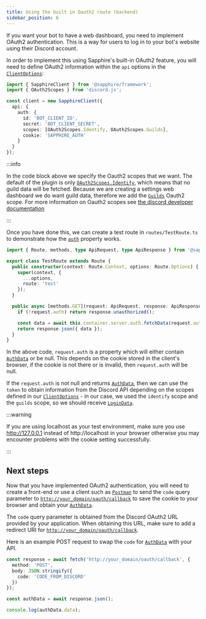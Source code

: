```yaml
---
title: Using the built in Oauth2 route (backend)
sidebar_position: 6
---
```


If you want your bot to have a web dashboard, you need to implement OAuth2 authentication. This is a way for users to
log in to your bot's website using their Discord account.

In order to implement this using Sapphire's built-in OAuth2 feature, you will need to define OAuth2 information within
the `api` options in the [`ClientOptions`]:

```typescript ts2esm2cjs|{6-11}|{6-11}
import { SapphireClient } from '@sapphire/framework';
import { OAuth2Scopes } from 'discord.js';

const client = new SapphireClient({
  api: {
    auth: {
      id: 'BOT_CLIENT_ID',
      secret: 'BOT_CLIENT_SECRET',
      scopes: [OAuth2Scopes.Identify, OAuth2Scopes.Guilds],
      cookie: 'SAPPHIRE_AUTH'
    }
  }
});
```

:::info

In the code block above we specify the Oauth2 scopes that we want. The default of the plugin is only
[`OAuth2Scopes.Identify`][oauth2-identify], which means that no guild data will be fetched. Because we are creating a
settings web dashboard we do want guild data, therefore we add the [`Guilds`][oauth2-guilds] Oauth2 scope. For more
information on Oauth2 scopes see [the discord developer documentation][discord-dev-oauth2scopes]

:::

Once you have done this, we can create a test route in `routes/TestRoute.ts` to demonstrate how the [`auth`] property
works.

```typescript ts2esm2cjs|{12-15}|{12-15}
import { Route, methods, type ApiRequest, type ApiResponse } from '@sapphire/plugin-api';

export class TestRoute extends Route {
  public constructor(context: Route.Context, options: Route.Options) {
    super(context, {
      ...options,
      route: 'test'
    });
  }

  public async [methods.GET](request: ApiRequest, response: ApiResponse) {
    if (!request.auth) return response.unauthorized();

    const data = await this.container.server.auth.fetchData(request.auth.token);
    return response.json({ data });
  }
}
```

In the above code, `request.auth` is a property which will either contain [`AuthData`] or be null. This depends on the
cookie stored in the client's browser, if the cookie is not there or is invalid, then `request.auth` will be null.

If the `request.auth` is not null and returns [`AuthData`], then we can use the `token` to obtain information from the
Discord API depending on the scopes defined in our [`ClientOptions`] - in our case, we used the `identify` scope and the
`guilds` scope, so we should receive [`LoginData`].

:::warning

If you are using localhost as your test environment, make sure you use http://127.0.0.1 instead of http://localhost in
your browser otherwise you may encounter problems with the cookie setting successfully.

:::

## Next steps

Now that you have implemented OAuth2 authentication, you will need to create a front-end or use a client such as
[`Postman`][postman] to send the `code` query parameter to
[`http://your_domain/oauth/callback`](http://your_domain/oauth/callback) to save the cookie to your browser and obtain
your [`AuthData`].

The `code` query parameter is obtained from the Discord OAuth2 URL provided by your application. When obtaining this
URL, make sure to add a redirect URI for [`http://your_domain/oauth/callback`](http://your_domain/oauth/callback).

Here is an example POST request to swap the `code` for [`AuthData`] with your API.

```typescript
const response = await fetch('http://your_domain/oauth/callback', {
  method: 'POST',
  body: JSON.stringify({
    code: 'CODE_FROM_DISCORD'
  })
});

const authData = await response.json();

console.log(authData.data);
```

[discord-dev-oauth2scopes]: https://discord.com/developers/docs/topics/oauth2#shared-resources-oauth2-scopes
[oauth2-identify]: https://discord-api-types.dev/api/discord-api-types-v10/enum/OAuth2Scopes#Identify
[oauth2-guilds]: https://discord-api-types.dev/api/discord-api-types-v10/enum/OAuth2Scopes#Guilds
[postman]: https://postman.com/
[`ClientOptions`]: ../../../Documentation/api-framework/interfaces/SapphireClientOptions
[`auth`]: ../../../Documentation/api-plugins/classes/api_src.ApiRequest#auth
[`AuthData`]: ../../../Documentation/api-plugins/interfaces/api_src.AuthData
[`LoginData`]: ../../../Documentation/api-plugins/interfaces/api_src.LoginData

